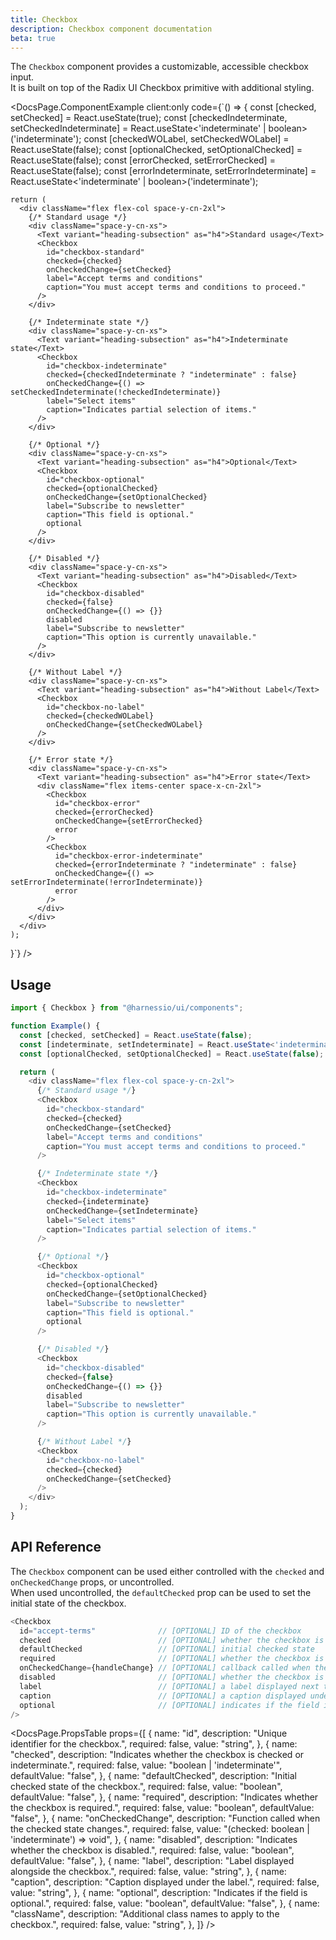 ```yaml
---
title: Checkbox
description: Checkbox component documentation
beta: true
---
```


The `Checkbox` component provides a customizable, accessible checkbox input.  
It is built on top of the Radix UI Checkbox primitive with additional styling.


<DocsPage.ComponentExample
  client:only
  code={`() => {
    const [checked, setChecked] = React.useState(true);
    const [checkedIndeterminate, setCheckedIndeterminate] = React.useState<'indeterminate' | boolean>('indeterminate');
    const [checkedWOLabel, setCheckedWOLabel] = React.useState(false);
    const [optionalChecked, setOptionalChecked] = React.useState(false);
    const [errorChecked, setErrorChecked] = React.useState(false);
    const [errorIndeterminate, setErrorIndeterminate] = React.useState<'indeterminate' | boolean>('indeterminate');

    return (
      <div className="flex flex-col space-y-cn-2xl">
        {/* Standard usage */}
        <div className="space-y-cn-xs">
          <Text variant="heading-subsection" as="h4">Standard usage</Text>
          <Checkbox
            id="checkbox-standard"
            checked={checked}
            onCheckedChange={setChecked}
            label="Accept terms and conditions"
            caption="You must accept terms and conditions to proceed."
          />
        </div>

        {/* Indeterminate state */}
        <div className="space-y-cn-xs">
          <Text variant="heading-subsection" as="h4">Indeterminate state</Text>
          <Checkbox
            id="checkbox-indeterminate"
            checked={checkedIndeterminate ? "indeterminate" : false}
            onCheckedChange={() => setCheckedIndeterminate(!checkedIndeterminate)}
            label="Select items"
            caption="Indicates partial selection of items."
          />
        </div>

        {/* Optional */}
        <div className="space-y-cn-xs">
          <Text variant="heading-subsection" as="h4">Optional</Text>
          <Checkbox
            id="checkbox-optional"
            checked={optionalChecked}
            onCheckedChange={setOptionalChecked}
            label="Subscribe to newsletter"
            caption="This field is optional."
            optional
          />
        </div>

        {/* Disabled */}
        <div className="space-y-cn-xs">
          <Text variant="heading-subsection" as="h4">Disabled</Text>
          <Checkbox
            id="checkbox-disabled"
            checked={false}
            onCheckedChange={() => {}}
            disabled
            label="Subscribe to newsletter"
            caption="This option is currently unavailable."
          />
        </div>

        {/* Without Label */}
        <div className="space-y-cn-xs">
          <Text variant="heading-subsection" as="h4">Without Label</Text>
          <Checkbox
            id="checkbox-no-label"
            checked={checkedWOLabel}
            onCheckedChange={setCheckedWOLabel}
          />
        </div>

        {/* Error state */}
        <div className="space-y-cn-xs">
          <Text variant="heading-subsection" as="h4">Error state</Text>
          <div className="flex items-center space-x-cn-2xl">
            <Checkbox
              id="checkbox-error"
              checked={errorChecked}
              onCheckedChange={setErrorChecked}
              error
            />
            <Checkbox
              id="checkbox-error-indeterminate"
              checked={errorIndeterminate ? "indeterminate" : false}
              onCheckedChange={() => setErrorIndeterminate(!errorIndeterminate)}
              error
            />
          </div>
        </div>
      </div>
    );

}`}
/>

## Usage

```typescript jsx
import { Checkbox } from "@harnessio/ui/components";

function Example() {
  const [checked, setChecked] = React.useState(false);
  const [indeterminate, setIndeterminate] = React.useState<'indeterminate' | boolean>(false);
  const [optionalChecked, setOptionalChecked] = React.useState(false);

  return (
    <div className="flex flex-col space-y-cn-2xl">
      {/* Standard usage */}
      <Checkbox
        id="checkbox-standard"
        checked={checked}
        onCheckedChange={setChecked}
        label="Accept terms and conditions"
        caption="You must accept terms and conditions to proceed."
      />

      {/* Indeterminate state */}
      <Checkbox
        id="checkbox-indeterminate"
        checked={indeterminate}
        onCheckedChange={setIndeterminate}
        label="Select items"
        caption="Indicates partial selection of items."
      />

      {/* Optional */}
      <Checkbox
        id="checkbox-optional"
        checked={optionalChecked}
        onCheckedChange={setOptionalChecked}
        label="Subscribe to newsletter"
        caption="This field is optional."
        optional
      />

      {/* Disabled */}
      <Checkbox
        id="checkbox-disabled"
        checked={false}
        onCheckedChange={() => {}}
        disabled
        label="Subscribe to newsletter"
        caption="This option is currently unavailable."
      />

      {/* Without Label */}
      <Checkbox
        id="checkbox-no-label"
        checked={checked}
        onCheckedChange={setChecked}
      />
    </div>
  );
}
```

## API Reference

The `Checkbox` component can be used either controlled with the `checked` and `onCheckedChange` props, or uncontrolled.  
When used uncontrolled, the `defaultChecked` prop can be used to set the initial state of the checkbox.

```typescript jsx
<Checkbox
  id="accept-terms"              // [OPTIONAL] ID of the checkbox
  checked                        // [OPTIONAL] whether the checkbox is checked or indeterminate
  defaultChecked                 // [OPTIONAL] initial checked state
  required                       // [OPTIONAL] whether the checkbox is required
  onCheckedChange={handleChange} // [OPTIONAL] callback called when the checked state changes
  disabled                       // [OPTIONAL] whether the checkbox is disabled
  label                          // [OPTIONAL] a label displayed next to the checkbox
  caption                        // [OPTIONAL] a caption displayed under the label
  optional                       // [OPTIONAL] indicates if the field is optional
/>
```

<DocsPage.PropsTable
  props={[
    {
      name: "id",
      description: "Unique identifier for the checkbox.",
      required: false,
      value: "string",
    },
    {
      name: "checked",
      description:
        "Indicates whether the checkbox is checked or indeterminate.",
      required: false,
      value: "boolean | 'indeterminate'",
      defaultValue: "false",
    },
    {
      name: "defaultChecked",
      description: "Initial checked state of the checkbox.",
      required: false,
      value: "boolean",
      defaultValue: "false",
    },
    {
      name: "required",
      description: "Indicates whether the checkbox is required.",
      required: false,
      value: "boolean",
      defaultValue: "false",
    },
    {
      name: "onCheckedChange",
      description: "Function called when the checked state changes.",
      required: false,
      value: "(checked: boolean | 'indeterminate') => void",
    },
    {
      name: "disabled",
      description: "Indicates whether the checkbox is disabled.",
      required: false,
      value: "boolean",
      defaultValue: "false",
    },
    {
      name: "label",
      description: "Label displayed alongside the checkbox.",
      required: false,
      value: "string",
    },
    {
      name: "caption",
      description: "Caption displayed under the label.",
      required: false,
      value: "string",
    },
    {
      name: "optional",
      description: "Indicates if the field is optional.",
      required: false,
      value: "boolean",
      defaultValue: "false",
    },
    {
      name: "className",
      description: "Additional class names to apply to the checkbox.",
      required: false,
      value: "string",
    },
  ]}
/>
